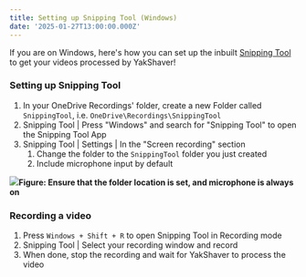 ```yaml
---
title: Setting up Snipping Tool (Windows)
date: '2025-01-27T13:00:00.000Z'
---
```


If you are on Windows, here's how you can set up the inbuilt [Snipping Tool](https://support.microsoft.com/en-us/windows/use-snipping-tool-to-capture-screenshots-00246869-1843-655f-f220-97299b865f6b) to get your videos processed by YakShaver!

### Setting up Snipping Tool

1. In your OneDrive Recordings' folder, create a new Folder called `SnippingTool`, i.e. `OneDrive\Recordings\SnippingTool`
2. Snipping Tool | Press "Windows" and search for "Snipping Tool" to open the Snipping Tool App
3. Snipping Tool | Settings | In the "Screen recording" section
   1. Change the folder to the `SnippingTool` folder you just created
   2. Include microphone input by default

![](/YakShaver/Docs/Snipping-Tool-Settings.png)**Figure: Ensure that the folder location is set, and microphone is always on**

### Recording a video

1. Press `Windows + Shift + R` to open Snipping Tool in Recording mode
2. Snipping Tool | Select your recording window and record
3. When done, stop the recording and wait for YakShaver to process the video
